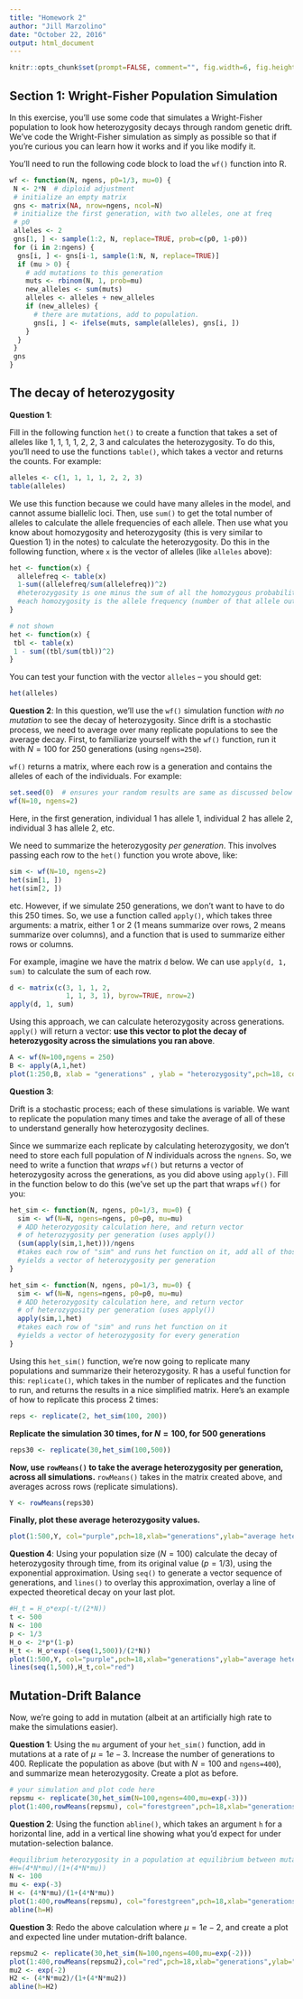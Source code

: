 ---
title: "Homework 2"
author: "Jill Marzolino"
date: "October 22, 2016"
output: html_document
---
```{R, include=FALSE}
knitr::opts_chunk$set(prompt=FALSE, comment="", fig.width=6, fig.height=6)
```

## Section 1: Wright-Fisher Population Simulation

In this exercise, you'll use some code that simulates a Wright-Fisher
population to look how heterozygosity decays through random genetic drift.
We've code the Wright-Fisher simulation as simply as possible so that if you're
curious you can learn how it works and if you like modify it.

You'll need to run the following code block to load the `wf()` function into R.

```{R}
wf <- function(N, ngens, p0=1/3, mu=0) {
 N <- 2*N  # diploid adjustment
 # initialize an empty matrix
 gns <- matrix(NA, nrow=ngens, ncol=N)
 # initialize the first generation, with two alleles, one at freq
 # p0
 alleles <- 2
 gns[1, ] <- sample(1:2, N, replace=TRUE, prob=c(p0, 1-p0))
 for (i in 2:ngens) {
  gns[i, ] <- gns[i-1, sample(1:N, N, replace=TRUE)]
  if (mu > 0) {
    # add mutations to this generation
    muts <- rbinom(N, 1, prob=mu)
    new_alleles <- sum(muts)
    alleles <- alleles + new_alleles
    if (new_alleles) {
      # there are mutations, add to population.
      gns[i, ] <- ifelse(muts, sample(alleles), gns[i, ])
    }
  }
 }
 gns
}
```

## The decay of heterozygosity

**Question 1**:

Fill in the following function `het()`  to create a function that takes a set
of alleles like 1, 1, 1, 1, 2, 2, 3 and calculates the heterozygosity. To do
this, you'll need to use the functions `table()`, which takes a vector and
returns the counts. For example:

```{R}
alleles <- c(1, 1, 1, 1, 2, 2, 3)
table(alleles)
```

We use this function because we could have many alleles in the model, and
cannot assume biallelic loci. Then, use `sum()` to get the total number of
alleles to calculate the allele frequencies of each allele. Then use what you
know about homozygosity and heterozygosity (this is very similar to Question 1)
in the notes) to calculate the heterozygosity. Do this in the following
function, where `x` is the vector of alleles (like `alleles` above):

```{R}
het <- function(x) {
  allelefreq <- table(x)
  1-sum((allelefreq/sum(allelefreq))^2)
  #heterozygosity is one minus the sum of all the homozygous probabilities
  #each homozygosity is the allele frequency (number of that allele out of the total number) squared
}
```


```{R,echo=FALSE}
# not shown 
het <- function(x) {
 tbl <- table(x)
 1 - sum((tbl/sum(tbl))^2)
}
```

You can test your function with the vector `alleles` -- you should get:

```{r}
het(alleles)
```

**Question 2**: In this question, we'll use the `wf()` simulation function
*with no mutation* to see the decay of heterozygosity. Since drift is a
stochastic process, we need to average over many replicate populations to see
the average decay. First, to familiarize yourself with the `wf()` function, run
it with $N=100$ for 250 generations (using `ngens=250`).

`wf()` returns a matrix, where each row is a generation and contains the
alleles of each of the individuals. For example:

```{r}
set.seed(0)  # ensures your random results are same as discussed below
wf(N=10, ngens=2)
```
Here, in the first generation, individual 1 has allele 1, individual 2 has
allele 2, individual 3 has allele 2, etc.

We need to summarize the heterozygosity *per generation*. This involves passing
each row to the `het()` function you wrote above, like:

```{R}
sim <- wf(N=10, ngens=2)
het(sim[1, ])
het(sim[2, ])
```
etc. However, if we simulate 250 generations, we don't want to have to do this 250 times. So, we use a function called `apply()`, which takes three arguments: a matrix, either 1 or 2 (1 means summarize over rows, 2 means summarize over columns), and a function that is used to summarize either rows or columns.

For example, imagine we have the matrix `d` below. We can use `apply(d, 1,
sum)` to calculate the sum of each row.

```{R}
d <- matrix(c(3, 1, 1, 2,
              1, 1, 3, 1), byrow=TRUE, nrow=2)
apply(d, 1, sum)
```

Using this approach, we can calculate heterozygosity across generations.
`apply()` will return a vector: **use this vector to plot the decay of
heterozygosity across the simulations you ran above**.

```{R}
A <- wf(N=100,ngens = 250)
B <- apply(A,1,het)
plot(1:250,B, xlab = "generations" , ylab = "heterozygosity",pch=18, col="navyblue")
```
**Question 3**:

Drift is a stochastic process; each of these simulations is variable. We want
to replicate the population many times and take the average of all of these to
understand generally how heterozygosity declines.

Since we summarize each replicate by calculating heterozygosity, we don't need
to store each full population of $N$ individuals across the `ngnens`. So, we
need to write a function that *wraps* `wf()` but returns a vector of
heterozygosity across the generations, as you did above using `apply()`. Fill
in the function below to do this (we've set up the part that wraps `wf()` for
you:

```{R}
het_sim <- function(N, ngens, p0=1/3, mu=0) {
  sim <- wf(N=N, ngens=ngens, p0=p0, mu=mu)
  # ADD heterozygosity calculation here, and return vector
  # of heterozygosity per generation (uses apply())
  (sum(apply(sim,1,het)))/ngens
  #takes each row of "sim" and runs het function on it, add all of those together and divide by the total number of generations
  #yields a vector of heterozygosity per generation
}
```

```{r}
het_sim <- function(N, ngens, p0=1/3, mu=0) {
  sim <- wf(N=N, ngens=ngens, p0=p0, mu=mu)
  # ADD heterozygosity calculation here, and return vector
  # of heterozygosity per generation (uses apply())
  apply(sim,1,het)
  #takes each row of "sim" and runs het function on it
  #yields a vector of heterozygosity for every generation
}
```


Using this `het_sim()` function, we're now going to replicate many populations
and summarize their heterozygosity. R has a useful function for this:
`replicate()`, which takes in the number of replicates and the function to run,
and returns the results in a nice simplified matrix. Here's an example of how
to replicate this process 2 times:

```{R}
reps <- replicate(2, het_sim(100, 200))
```

**Replicate the simulation 30 times, for $N=100$, for 500 generations**

```{R}
reps30 <- replicate(30,het_sim(100,500))
```

**Now, use `rowMeans()` to take the average heterozygosity per generation,
across all simulations.** `rowMeans()` takes in the matrix created above, and
averages across rows (replicate simulations).

```{R}
Y <- rowMeans(reps30)
```

**Finally, plot these average heterozygosity values.**

```{R}
plot(1:500,Y, col="purple",pch=18,xlab="generations",ylab="average heterozygosity")
```

**Question 4**: Using your population size ($N=100$) calculate the decay of
heterozygosity through time, from its original value ($p = 1/3$), using the
exponential approximation. Using `seq()` to generate a vector sequence of
generations, and `lines()` to overlay this approximation, overlay a line of
expected theoretical decay on your last plot. 

```{R}
#H_t = H_o*exp(-t/(2*N))
t <- 500
N <- 100
p <- 1/3
H_o <- 2*p*(1-p)
H_t <- H_o*exp(-(seq(1,500))/(2*N))
plot(1:500,Y, col="purple",pch=18,xlab="generations",ylab="average heterozygosity")
lines(seq(1,500),H_t,col="red")
```

## Mutation-Drift Balance

Now, we're going to add in mutation (albeit at an artificially high rate to
make the simulations easier).

**Question 1**: Using the `mu` argument of your `het_sim()` function, add in
mutations at a rate of $\mu = 1e-3$. Increase the number of generations to 400.
Replicate the population as above (but with $N=100$ and `ngens=400`), and
summarize mean heterozygosity. Create a plot as before.

```{R}
# your simulation and plot code here
repsmu <- replicate(30,het_sim(N=100,ngens=400,mu=exp(-3)))
plot(1:400,rowMeans(repsmu), col="forestgreen",pch=18,xlab="generations",ylab="average heterozygosity")
```

**Question 2**: Using the function `abline()`, which takes an argument `h` for
a horizontal line, add in a vertical line showing what you'd expect for under
mutation-selection balance. 

```{R}
#equilibrium heterozygosity in a population at equilibrium between mutation and drift
#H=(4*N*mu)/(1+(4*N*mu))
N <- 100
mu <- exp(-3)
H <- (4*N*mu)/(1+(4*N*mu))
plot(1:400,rowMeans(repsmu), col="forestgreen",pch=18,xlab="generations",ylab="average heterozygosity",ylim = c(.45,1))
abline(h=H)
```

**Question 3**: Redo the above calculation where $\mu=1e-2$, and create a plot
and expected line under mutation-drift balance.

```{r}
repsmu2 <- replicate(30,het_sim(N=100,ngens=400,mu=exp(-2)))
plot(1:400,rowMeans(repsmu2),col="red",pch=18,xlab="generations",ylab="average heterozygosity",ylim = c(.45,1))
mu2 <- exp(-2)
H2 <- (4*N*mu2)/(1+(4*N*mu2))
abline(h=H2)
```
